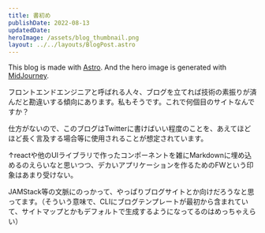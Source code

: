 ```yaml
---
title: 書初め
publishDate: 2022-08-13
updatedDate:
heroImage: /assets/blog_thumbnail.png
layout: ../../layouts/BlogPost.astro
---
```


This blog is made with <a href="https://astro.build/" target="_blank">Astro</a>. And the hero image is generated with <a target="_blank" href="https://www.midjourney.com/home/">MidJourney</a>.

フロントエンドエンジニアと呼ばれる人々、ブログを立てれば技術の素振りが済んだと勘違いする傾向にあります。私もそうです。これで何個目のサイトなんですか？

仕方がないので、このブログはTwitterに書けばいい程度のことを、あえてほどほど長く言及する場合等に使用されることが想定されています。

<Counter client:load />

↑reactや他のUIライブラリで作ったコンポーネントを雑にMarkdownに埋め込めるのえらいなと思いつつ、デカいアプリケーションを作るためのFWという印象はあまり受けない。

JAMStack等の文脈にのっかって、やっぱりブログサイトとか向けだろうなと思ってます。（そういう意味で、CLIにブログテンプレートが最初から含まれていて、サイトマップとかもデフォルトで生成するようになってるのはめっちゃえらい）
